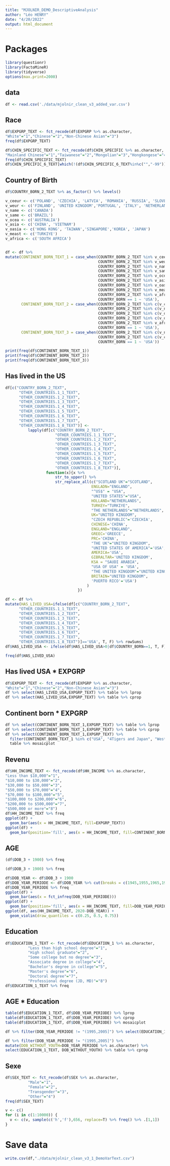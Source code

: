 ```yaml
---
title: "MJOLNIR_DEMO_DescriptiveAnalysis"
author: "Léo HENRY"
date: "4/20/2022"
output: html_document
---
```


# Packages

```r
library(questionr)
library(FactoMineR)
library(tidyverse)
options(max.print=2000)
```

## data

```r
df <- read.csv('./data/mjolnir_clean_v3_added_var.csv')
```

## Race

```r
df$EXPGRP_TEXT <- fct_recode(df$EXPGRP %>% as.character,
"White"="1","Chinese"="2","Non-Chinese Asian"="3")
freq(df$EXPGRP_TEXT)
```

```r
df$CHIN_SPECIFIC_TEXT <- fct_recode(df$CHIN_SPECIFIC %>% as.character,
"Mainland Chinese"="1","Taiwanese"="2","Mongolian"="3","Hongkongese"="4","Macanese"="5", "Other"="6")
freq(df$CHIN_SPECIFIC_TEXT)
df$CHIN_SPECIFIC_6_TEXT[which(!(df$CHIN_SPECIFIC_6_TEXT%in%c("","-99")))]
```



## Country of Birth

```r
df$COUNTRY_BORN_2_TEXT %>% as_factor() %>% levels()
```

```r
v_ceeur <- c('POLAND', 'CZECHIA', 'LATVIA', 'ROMANIA', 'RUSSIA', 'SLOVENIA', 'HUNGARY', 'BULGARIA', 'CROATIA', 'ESTONIA', 'USSR')
v_weur <- c('FINLAND', 'UNITED KINGDOM','PORTUGAL', 'ITALY', 'NETHERLANDS', 'SPAIN', 'SWITZERLAND', 'GREECE', 'GERMANY', 'SWEDEN', 'ENGLAND', 'FRANCE')
v_name <- c('CANADA')
v_same <- c('BRAZIL')
v_ocea <- c('AUSTRALIA')
v_asia <- c('CHINA', 'VIETNAM')
v_oasia <- c('HONG KONG', 'TAIWAN','SINGAPORE','KOREA', 'JAPAN')
v_meast <- c('TURKIYE')
v_africa <- c('SOUTH AFRICA')


df <- df %>%
mutate(CONTINENT_BORN_TEXT_1 = case_when(COUNTRY_BORN_2_TEXT %in% v_ceeur ~ 'Central Eastern Europe',
                                         COUNTRY_BORN_2_TEXT %in% v_weur ~ 'Western Europe',
                                         COUNTRY_BORN_2_TEXT %in% v_name ~ 'North America',
                                         COUNTRY_BORN_2_TEXT %in% v_same ~ 'South America',
                                         COUNTRY_BORN_2_TEXT %in% v_ocea ~ 'Oceania',
                                         COUNTRY_BORN_2_TEXT %in% v_asia ~ 'Developping Asia',
                                         COUNTRY_BORN_2_TEXT %in% v_oasia ~ '4Tigers and Japan',
                                         COUNTRY_BORN_2_TEXT %in% v_meast ~ 'Middle East',
                                         COUNTRY_BORN_2_TEXT %in% v_africa ~ 'Africa',
                                         COUNTRY_BORN == 1 ~ 'USA'),
       CONTINENT_BORN_TEXT_2 = case_when(COUNTRY_BORN_2_TEXT %in% c(v_ceeur, v_weur) ~ 'Europe',
                                         COUNTRY_BORN_2_TEXT %in% c(v_name, v_same) ~ 'America',
                                         COUNTRY_BORN_2_TEXT %in% c(v_ocea) ~ 'Oceania',
                                         COUNTRY_BORN_2_TEXT %in% c(v_oasia, v_asia, v_meast) ~ 'Asia',
                                         COUNTRY_BORN_2_TEXT %in% v_africa ~ 'Africa',
                                         COUNTRY_BORN == 1 ~ 'USA'),
       CONTINENT_BORN_TEXT_3 = case_when(COUNTRY_BORN_2_TEXT %in% c(v_name, v_weur, v_ocea, v_oasia) ~ 'Northern Country (Richer)',
                                         COUNTRY_BORN_2_TEXT %in% c(v_ceeur, v_same, v_asia, v_meast, v_africa) ~ 'Southern Country (Poorer)',
                                         COUNTRY_BORN == 1 ~ 'USA'))

print(freq(df$CONTINENT_BORN_TEXT_1))
print(freq(df$CONTINENT_BORN_TEXT_2))
print(freq(df$CONTINENT_BORN_TEXT_3))
```

## Has lived in the US

```r
df[c("COUNTRY_BORN_2_TEXT",
      "OTHER_COUNTRIES.1_1_TEXT", 
      "OTHER_COUNTRIES.1_2_TEXT",
      "OTHER_COUNTRIES.1_3_TEXT",
      "OTHER_COUNTRIES.1_4_TEXT",
      "OTHER_COUNTRIES.1_5_TEXT",
      "OTHER_COUNTRIES.1_6_TEXT",
      "OTHER_COUNTRIES.1_7_TEXT",
      "OTHER_COUNTRIES.1_8_TEXT")] <- 
          lapply(df[c("COUNTRY_BORN_2_TEXT",
                      "OTHER_COUNTRIES.1_1_TEXT", 
                      "OTHER_COUNTRIES.1_2_TEXT",
                      "OTHER_COUNTRIES.1_3_TEXT",
                      "OTHER_COUNTRIES.1_4_TEXT",
                      "OTHER_COUNTRIES.1_5_TEXT",
                      "OTHER_COUNTRIES.1_6_TEXT",
                      "OTHER_COUNTRIES.1_7_TEXT",
                      "OTHER_COUNTRIES.1_8_TEXT")],
                  function(x){x %>%
                      str_to_upper() %>% 
                      str_replace_all(c("SCOTLAND UK"="SCOTLAND",
                                      ENGLADN="ENGLAND",
                                      "^US$" = "USA",
                                      "UNITED STATES"="USA",
                                      HOLLAND="NETHERLANDS",
                                      TURKEY="TURKIYE",
                                      "THE NETHERLANDS"="NETHERLANDS",
                                      UK="UNITED KINGDOM",
                                      "CZECH REPUBLIC"='CZECHIA',
                                      CHINESE='CHINA',
                                      ENGLAND="ENGLAND",
                                      GREEC='GREECE',
                                      PRC='CHINA',
                                      "THE UK"="UNITED KINGDOM",
                                      "UNITED STATES OF AMERICA"='USA',
                                      AMERICA='USA',
                                      GIBRALTAR='UNITED KINGDOM',
                                      KSA = "SAUDI ARABIA",
                                      "USA OF USA" = 'USA',
                                      "THE UNITED KINGDOM"="UNITED KINGDOM",
                                      BRITAIN="UNITED KINGDOM",
                                      'PUERTO RICO'='USA')
                                    ) 
                                })
```

```r
df <- df %>%
mutate(HAS_LIVED_USA=ifelse(df[c("COUNTRY_BORN_2_TEXT",
      "OTHER_COUNTRIES.1_1_TEXT", 
      "OTHER_COUNTRIES.1_2_TEXT",
      "OTHER_COUNTRIES.1_3_TEXT",
      "OTHER_COUNTRIES.1_4_TEXT",
      "OTHER_COUNTRIES.1_5_TEXT",
      "OTHER_COUNTRIES.1_6_TEXT",
      "OTHER_COUNTRIES.1_7_TEXT",
      "OTHER_COUNTRIES.1_8_TEXT")]=='USA', T, F) %>% rowSums)
df$HAS_LIVED_USA <- ifelse(df$HAS_LIVED_USA>0|df$COUNTRY_BORN==1, T, F)
```

```r
freq(df$HAS_LIVED_USA)
```

## Has lived USA * EXPGRP

```r
df$EXPGRP_TEXT <- fct_recode(df$EXPGRP %>% as.character,
"White"="1","Chinese"="2","Non-Chinese Asian"="3")
df %>% select(HAS_LIVED_USA,EXPGRP_TEXT) %>% table %>% lprop
df %>% select(HAS_LIVED_USA,EXPGRP_TEXT) %>% table %>% cprop
```

## Continent born * EXPGRP

```r
df %>% select(CONTINENT_BORN_TEXT_1,EXPGRP_TEXT) %>% table %>% lprop
df %>% select(CONTINENT_BORN_TEXT_1,EXPGRP_TEXT) %>% table %>% cprop
df %>% select(CONTINENT_BORN_TEXT_1,EXPGRP_TEXT) %>% 
  filter(CONTINENT_BORN_TEXT_1 %in% c("USA", "4Tigers and Japan", "Western Europe", "Developping Asia","Central Eastern Europe")) %>%
  table %>% mosaicplot
```

## Revenu

```r
df$HH_INCOME_TEXT <- fct_recode(df$HH_INCOME %>% as.character,
"Less than $10,000"="1",
"$10,000 to $30,000"="2",
"$30,000 to $50,000"="3",
"$50,000 to $70,000"="4",
"$70,000 to $100,000"="5",
"$100,000 to $200,000"="6",
"$200,000 to $500,000"="7",
"$500,000 or more"="8")
df$HH_INCOME_TEXT %>% freq
ggplot(df) +
  geom_bar(aes(x = HH_INCOME_TEXT, fill=EXPGRP_TEXT))
ggplot(df) +
  geom_bar(position='fill', aes(x = HH_INCOME_TEXT, fill=CONTINENT_BORN_TEXT_1))
```

## AGE

```r
(df$DOB_3 + 1900) %>% freq
```

```r
(df$DOB_3 + 1900) %>% freq
```

```r
df$DOB_YEAR <- df$DOB_3 + 1900
df$DOB_YEAR_PERIODE <- df$DOB_YEAR %>% cut(breaks = c(1945,1955,1965,1975,1985,1995,2005))
df$DOB_YEAR_PERIODE %>% freq
ggplot(df) +
  geom_bar(aes(x = fct_infreq(DOB_YEAR_PERIODE)))
ggplot(df) +
  geom_bar(position='fill', aes(x = HH_INCOME_TEXT, fill=DOB_YEAR_PERIODE))
ggplot(df, aes(HH_INCOME_TEXT, 2020-DOB_YEAR)) +
  geom_violin(draw_quantiles = c(0.25, 0.5, 0.75))
```

## Education

```r
df$EDUCATION_1_TEXT <- fct_recode(df$EDUCATION_1 %>% as.character,
          "Less than high school degree"="1",
          "High school graduate"="2",
          "Some college but no degree"="3",
          "Associate degree in college"="4",
          "Bachelor's degree in college"="5",
          "Master's degree"="6",
          "Doctoral degree"="7",
          "Professional degree (JD, MD)"="8")
df$EDUCATION_1_TEXT %>% freq
```

## AGE * Education

```r
table(df$EDUCATION_1_TEXT, df$DOB_YEAR_PERIODE) %>% lprop
table(df$EDUCATION_1_TEXT, df$DOB_YEAR_PERIODE) %>% cprop
table(df$EDUCATION_1_TEXT, df$DOB_YEAR_PERIODE) %>% mosaicplot

df %>% filter(DOB_YEAR_PERIODE != "(1995,2005]") %>% select(EDUCATION_1_TEXT) %>% freq

df %>% filter(DOB_YEAR_PERIODE != "(1995,2005]") %>% 
mutate(DOB_WITHOUT_YOUTH=DOB_YEAR_PERIODE %>% as.character) %>%
select(EDUCATION_1_TEXT, DOB_WITHOUT_YOUTH) %>% table %>% cprop
```

## Sexe

```r
df$SEX_TEXT <- fct_recode(df$SEX %>% as.character,
          "Male"="1",
          "Female"="2",
          "Transgender"="3",
          "Other"="4")
freq(df$SEX_TEXT)
```

```r
v <- c()
for (i in c(1:10000)) {
  v <- c(v, sample(c('h','f'),656, replace=T) %>% freq() %>% .[1,1])
}
```


# Save data

```r
write.csv(df,"./data/mjolnir_clean_v3_1_DemoVarText.csv")
```
